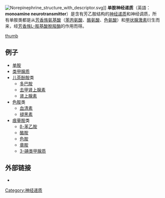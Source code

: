[[Image:Norepinephrine_structure_with_descriptor.svg|thumb]]]]
'''单胺神经递质'''（英語：'''monoamine neurotransmitter'''）是含有芳乙胺结构的[[神经递质|神经递质]]和神经调质，所有单胺类都是从[[芳香族氨基酸|芳香族氨基酸]]（[[苯丙氨酸|苯丙氨酸]]、[[酪氨酸|酪氨酸]]、[[色氨酸|色氨酸]]）和[[甲状腺激素|甲状腺激素]]衍生而来，经[[芳香族L-胺基酸脫羧酶|芳香族L-胺基酸脫羧酶]]的作用而得。

[[image:Monoamine_receptor_tree.svg|thumb]]
==例子 ==

* [[单胺|单胺]]
* [[类甲腺质|类甲腺质]]
*[[儿茶酚胺|儿茶酚胺]]类
** [[多巴胺|多巴胺]]
** [[去甲肾上腺素|去甲肾上腺素]]
** [[肾上腺素|肾上腺素]]
*[[色胺|色胺]]类
** [[血清素|血清素]]
** [[褪黑素|褪黑素]]
*[[痕量胺|痕量胺]]类
** [[苯乙胺|β-苯乙胺]]
** [[酪胺|酪胺]] 
** [[色胺|色胺]]
** [[章胺|章胺]]
** [[3-碘类甲腺质|3-碘类甲腺质]]

==外部链接==
* {{MeshName|Biogenic+monoamines}}
{{Neuromodulation}}
[[Category:神经递质|Category:神经递质]]